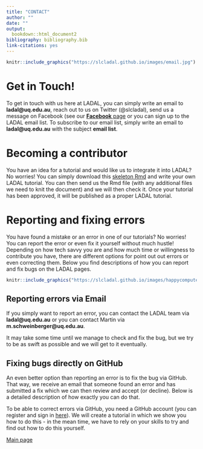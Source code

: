 ```yaml
---
title: "CONTACT"
author: ""
date: ""
output:
  bookdown::html_document2
bibliography: bibliography.bib
link-citations: yes
---
```


```r
knitr::include_graphics("https://slcladal.github.io/images/email.jpg")
```

# Get in Touch!{-}

To get in touch with us here at LADAL, you can simply write an email to **ladal\@uq.edu.au**, reach out to us on Twitter (\@slcladal), send us a message on Facebook (see our  [**Facebook** page](https://www.facebook.com/profile.php?id=100073328753218) or you can sign up to the LADAL email list. To subscribe to our email list,  simply write an email to **ladal@uq.edu.au** with the subject **email list**.

 

# Becoming a contributor{-}


You have an idea for a tutorial and would like us to integrate it into LADAL? No worries! You can simply download this [skeleton Rmd](https://slcladal.github.io/base.Rmd) and write your own LADAL tutorial. You can then send us the Rmd file (with any additional files we need to knit the document) and we will then check it. Once your tutorial has been approved, it will be published as a proper LADAL tutorial. 



# Reporting and fixing errors{-}


You have found a mistake or an error in one of our tutorials? No worries! You can report the error or even fix it yourself without much hustle!  Depending on how tech savvy you are and how much time or willingness to contribute you have, there are different options for point out out errors or even correcting them. Below you find descriptions of how you can report and fix bugs on the LADAL pages.



```r
knitr::include_graphics("https://slcladal.github.io/images/happycomputer.png")
```

## Reporting errors via Email{-}

If you simply want to report an error, you can contact the LADAL team via **ladal\@uq.edu.au** or you can contact Martin via **m.schweinberger\@uq.edu.au**. 

It may take some time until we manage to check and fix the bug, but we try to be as swift as possible and we will get to it eventually. 

## Fixing bugs directly on GitHub{-}

An even better option than reporting an error is to fix the bug via GitHub. That way, we receive an email that someone found an error and has submitted a fix which we can then review and accept (or decline). Below is a detailed description of how exactly you can do that.

To be able to correct errors via GitHub, you need a GitHub account (you can register and sign in [here](https://github.com/)). We will create a tutorial in which we show you how to do this - in the mean time, we have to rely on your skills to try and find out how to do this yourself.



[Main page](https://slcladal.github.io/index.html)

